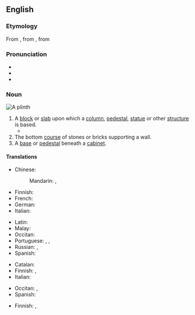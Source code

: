 ==English==

===Etymology===
From {{etyl|fr|en}} {{m|fr|plinthe}}, from {{etyl|la|en}} {{m|la|plinthus}}, from {{etyl|grc|en}} {{m|grc|πλίνθος||brick}}

===Pronunciation===
* {{IPA|en|/plɪnθ/}}
* {{audio|en|LL-Q1860 (eng)-Vealhurl-plinth.wav ‎|Audio (UK)}}
* {{rhymes|en|ɪnθ}}

{{wikipedia}}

===Noun===
[[Image:Plinth.jpg|thumb|A plinth]]
{{en-noun}}

# A [[block]] or [[slab]] upon which a [[column]], [[pedestal]], [[statue]] or other [[structure]] is based.
#* {{quote-book|en|year=1963|author={{w|Margery Allingham}}
|title={{w|The China Governess}}
|chapter=Foreword|url=http://openlibrary.org/works/OL2004261W
|passage=He turned back to the scene before him and the enormous new block of council dwellings. The design was some way after Corbusier but the block was built up on '''plinths''' and resembled an Atlantic liner swimming diagonally across the site.}}
# The bottom [[course]] of stones or bricks supporting a wall.
# A [[base]] or [[pedestal]] beneath a [[cabinet]].

====Translations====
{{trans-top|base for column, pedestal or statue}}
* Chinese:
*: Mandarin: {{t+|cmn|礎|sc=Hani}}, {{t+|cmn|础|tr=chǔ|sc=Hani}}
* Finnish: {{t+|fi|jalusta}}
* French: {{t+|fr|plinthe|f}}
* German: {{t+|de|Sockel|m}}
* Italian: {{t+|it|plinto|m}}
{{trans-mid}}
* Latin: {{t|la|plinthus|m}}
* Malay: {{t|ms|alas tiang}}
* Occitan: {{t|oc|plint|m}}
* Portuguese: {{t|pt|plinto|m}}, {{t|pt|alaque|m}}, {{t|pt|soclo|m}}
* Russian: {{t+|ru|цо́коль|m}}, {{t+|ru|постаме́нт|m}}
* Spanish: {{t+|es|zócalo|m}}
{{trans-bottom}}

{{trans-top|bottom course of stones supporting a wall}}
* Catalan: {{t|ca|sòcol|m}}
* Finnish: {{t+|fi|kivijalka}}, {{t+|fi|sokkeli}}
* Italian: {{t+|it|zoccolo|m}}
{{trans-mid}}
* Occitan: {{t|oc|plint|m}}, {{t|oc|sòcle}}
* Spanish: {{t|es|fundato}}
{{trans-bottom}}

{{trans-top|base for a cabinet}}
* Finnish: {{t+|fi|jalusta}}, {{t+|fi|sokkeli}}
{{trans-mid}}
{{trans-bottom}}